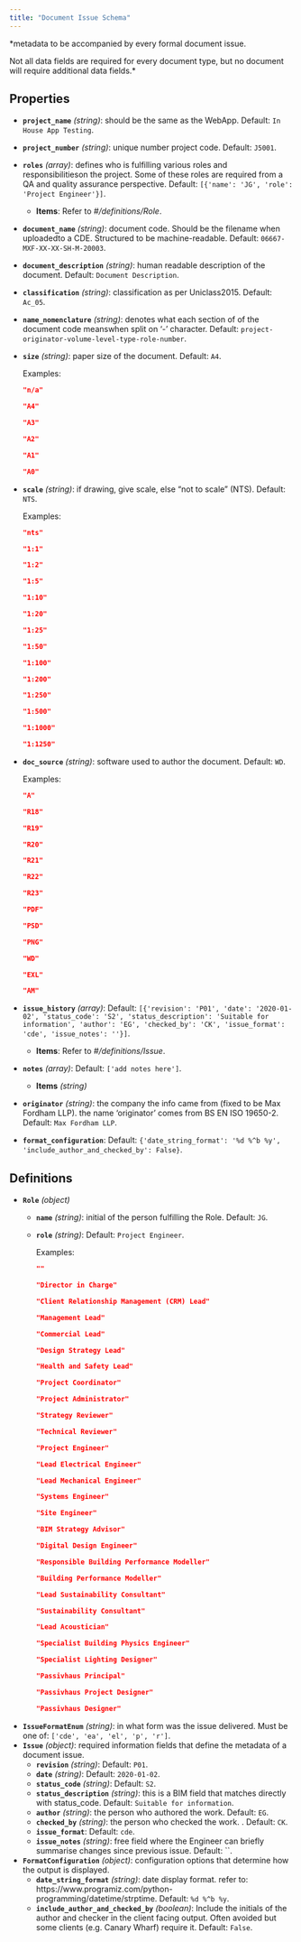 ```yaml
---
title: "Document Issue Schema"
---
```



*metadata to be accompanied by every formal document issue.

Not all data fields are required for every document type,
but no document will require additional data fields.*

## Properties

- **`project_name`** *(string)*: should be the same as the WebApp. Default: `In House App Testing`.
- **`project_number`** *(string)*: unique number project code. Default: `J5001`.
- **`roles`** *(array)*: defines who is fulfilling various roles and responsibilitieson the project. Some of these roles are required from a QA and quality assurance perspective. Default: `[{'name': 'JG', 'role': 'Project Engineer'}]`.
  - **Items**: Refer to *#/definitions/Role*.
- **`document_name`** *(string)*: document code. Should be the filename when uploadedto a CDE. Structured to be machine-readable. Default: `06667-MXF-XX-XX-SH-M-20003`.
- **`document_description`** *(string)*: human readable description of the document. Default: `Document Description`.
- **`classification`** *(string)*: classification as per Uniclass2015. Default: `Ac_05`.
- **`name_nomenclature`** *(string)*: denotes what each section of of the document code meanswhen split on '-' character. Default: `project-originator-volume-level-type-role-number`.
- **`size`** *(string)*: paper size of the document. Default: `A4`.

  Examples:
  ```json
  "n/a"
  ```

  ```json
  "A4"
  ```

  ```json
  "A3"
  ```

  ```json
  "A2"
  ```

  ```json
  "A1"
  ```

  ```json
  "A0"
  ```

- **`scale`** *(string)*: if drawing, give scale, else "not to scale" (NTS). Default: `NTS`.

  Examples:
  ```json
  "nts"
  ```

  ```json
  "1:1"
  ```

  ```json
  "1:2"
  ```

  ```json
  "1:5"
  ```

  ```json
  "1:10"
  ```

  ```json
  "1:20"
  ```

  ```json
  "1:25"
  ```

  ```json
  "1:50"
  ```

  ```json
  "1:100"
  ```

  ```json
  "1:200"
  ```

  ```json
  "1:250"
  ```

  ```json
  "1:500"
  ```

  ```json
  "1:1000"
  ```

  ```json
  "1:1250"
  ```

- **`doc_source`** *(string)*: software used to author the document. Default: `WD`.

  Examples:
  ```json
  "A"
  ```

  ```json
  "R18"
  ```

  ```json
  "R19"
  ```

  ```json
  "R20"
  ```

  ```json
  "R21"
  ```

  ```json
  "R22"
  ```

  ```json
  "R23"
  ```

  ```json
  "PDF"
  ```

  ```json
  "PSD"
  ```

  ```json
  "PNG"
  ```

  ```json
  "WD"
  ```

  ```json
  "EXL"
  ```

  ```json
  "AM"
  ```

- **`issue_history`** *(array)*: Default: `[{'revision': 'P01', 'date': '2020-01-02', 'status_code': 'S2', 'status_description': 'Suitable for information', 'author': 'EG', 'checked_by': 'CK', 'issue_format': 'cde', 'issue_notes': ''}]`.
  - **Items**: Refer to *#/definitions/Issue*.
- **`notes`** *(array)*: Default: `['add notes here']`.
  - **Items** *(string)*
- **`originator`** *(string)*: the company the info came from (fixed to be Max Fordham LLP). the name 'originator' comes from BS EN ISO 19650-2. Default: `Max Fordham LLP`.
- **`format_configuration`**: Default: `{'date_string_format': '%d %^b %y', 'include_author_and_checked_by': False}`.


## Definitions

- **`Role`** *(object)*
  - **`name`** *(string)*: initial of the person fulfilling the Role. Default: `JG`.
  - **`role`** *(string)*: Default: `Project Engineer`.

    Examples:
    ```json
    ""
    ```

    ```json
    "Director in Charge"
    ```

    ```json
    "Client Relationship Management (CRM) Lead"
    ```

    ```json
    "Management Lead"
    ```

    ```json
    "Commercial Lead"
    ```

    ```json
    "Design Strategy Lead"
    ```

    ```json
    "Health and Safety Lead"
    ```

    ```json
    "Project Coordinator"
    ```

    ```json
    "Project Administrator"
    ```

    ```json
    "Strategy Reviewer"
    ```

    ```json
    "Technical Reviewer"
    ```

    ```json
    "Project Engineer"
    ```

    ```json
    "Lead Electrical Engineer"
    ```

    ```json
    "Lead Mechanical Engineer"
    ```

    ```json
    "Systems Engineer"
    ```

    ```json
    "Site Engineer"
    ```

    ```json
    "BIM Strategy Advisor"
    ```

    ```json
    "Digital Design Engineer"
    ```

    ```json
    "Responsible Building Performance Modeller"
    ```

    ```json
    "Building Performance Modeller"
    ```

    ```json
    "Lead Sustainability Consultant"
    ```

    ```json
    "Sustainability Consultant"
    ```

    ```json
    "Lead Acoustician"
    ```

    ```json
    "Specialist Building Physics Engineer"
    ```

    ```json
    "Specialist Lighting Designer"
    ```

    ```json
    "Passivhaus Principal"
    ```

    ```json
    "Passivhaus Project Designer"
    ```

    ```json
    "Passivhaus Designer"
    ```

- **`IssueFormatEnum`** *(string)*: in what form was the issue delivered. Must be one of: `['cde', 'ea', 'el', 'p', 'r']`.
- **`Issue`** *(object)*: required information fields that define the metadata of a document issue.
  - **`revision`** *(string)*: Default: `P01`.
  - **`date`** *(string)*: Default: `2020-01-02`.
  - **`status_code`** *(string)*: Default: `S2`.
  - **`status_description`** *(string)*: this is a BIM field that matches directly with status_code. Default: `Suitable for information`.
  - **`author`** *(string)*: the person who authored the work. Default: `EG`.
  - **`checked_by`** *(string)*: the person who checked the work. . Default: `CK`.
  - **`issue_format`**: Default: `cde`.
  - **`issue_notes`** *(string)*: free field where the Engineer can briefly summarise changes since previous issue. Default: ``.
- **`FormatConfiguration`** *(object)*: configuration options that determine how the output is displayed.
  - **`date_string_format`** *(string)*: date display format. refer to: https://www.programiz.com/python-programming/datetime/strptime. Default: `%d %^b %y`.
  - **`include_author_and_checked_by`** *(boolean)*: Include the initials of the author and checker in the client facing output. Often avoided but some clients (e.g. Canary Wharf) require it. Default: `False`.
